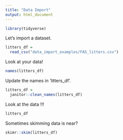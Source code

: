 ```yaml
---
title: "Data Import"
output: html_document
---
```


```r
library(tidyverse)
```

Let's import a dataset.


```r
litters_df = 
  read_csv("data_import_examples/FAS_litters.csv")
```

Look at your data!
```r
names(litters_df)
```

Update the names in 'litters_df'.

```r
litters_df = 
  janitor::clean_names(litters_df)
```

Look at the data !!!

```r
litters_df
```

Sometimes skimming data is near?

```r
skimr::skim(litters_df)
```

